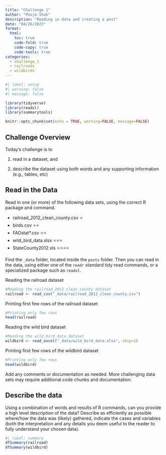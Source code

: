 ```yaml
---
title: "Challenge 1"
author: "Pooja Shah"
description: "Reading in data and creating a post"
date: "04/26/2023"
format:
  html:
    toc: true
    code-fold: true
    code-copy: true
    code-tools: true
categories:
  - challenge_1
  - railroads
  - wildbirds
---
```


```r
#| label: setup
#| warning: false
#| message: false

library(tidyverse)
library(readxl)
library(summarytools)

knitr::opts_chunk$set(echo = TRUE, warning=FALSE, message=FALSE)
```

## Challenge Overview

Today's challenge is to

1)  read in a dataset, and

2)  describe the dataset using both words and any supporting information (e.g., tables, etc)

## Read in the Data

Read in one (or more) of the following data sets, using the correct R package and command.

-   railroad_2012_clean_county.csv ⭐
-   birds.csv ⭐⭐
-   FAOstat\*.csv ⭐⭐
-   wild_bird_data.xlsx ⭐⭐⭐
-   StateCounty2012.xls ⭐⭐⭐⭐

Find the `_data` folder, located inside the `posts` folder. Then you can read in the data, using either one of the `readr` standard tidy read commands, or a specialized package such as `readxl`.

Reading the railroad dataset
```r
#Reading the railroad_2012_clean_county dataset
railroad <- read_csv("_data/railroad_2012_clean_county.csv")
```
Printing first few rows of the railroad dataset
```r
#Printing only few rows
head(railroad)
```
Reading the wild bird dataset
```r
#Reading the wild_bird_data dataset
wildbird <- read_excel("_data/wild_bird_data.xlsx", skip=1)
```
Printing first few rows of the wildbird dataset
```r
#Printing only few rows
head(wildbird)
```
Add any comments or documentation as needed. More challenging data sets may require additional code chunks and documentation.

## Describe the data

Using a combination of words and results of R commands, can you provide a high level description of the data? Describe as efficiently as possible where/how the data was (likely) gathered, indicate the cases and variables (both the interpretation and any details you deem useful to the reader to fully understand your chosen data).

```r
#| label: summary
dfSummary(railroad)
dfSummary(wildbird)
```

